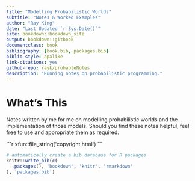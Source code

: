 ```yaml
--- 
title: "Modelling Probabilistic Worlds"
subtitle: "Notes & Worked Examples"
author: "Ray King"
date: "Last Updated `r Sys.Date()`"
site: bookdown::bookdown_site
output: bookdown::gitbook
documentclass: book
bibliography: [book.bib, packages.bib]
biblio-style: apalike
link-citations: yes
github-repo: rayk/probableNotes
description: "Running notes on probabilistic programming."
---
```

# What's This

Notes written by me for me on modelling probabilistic worlds and the implementation of those models. Should you find 
these notes helpful, feel free to use and appropriate them as required.

````{=html}
```r
xfun::file_string('copyright.html')
```

````
```r
# automatically create a bib database for R packages
knitr::write_bib(c(
  .packages(), 'bookdown', 'knitr', 'rmarkdown'
), 'packages.bib')
```
          
